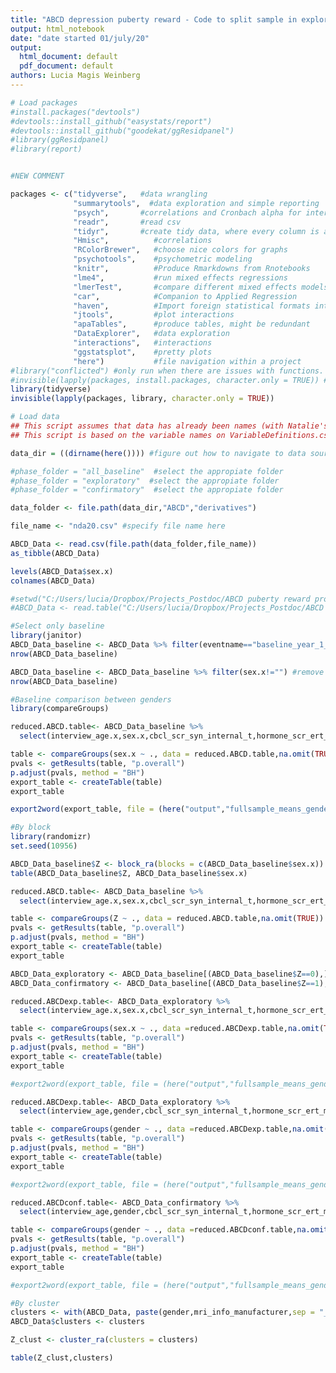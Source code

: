 ```yaml
---
title: "ABCD depression puberty reward - Code to split sample in exploratory and confirmatory samples"
output: html_notebook
date: "date started 01/july/20"
output:
  html_document: default
  pdf_document: default
authors: Lucia Magis Weinberg 
---
```


```r
# Load packages
#install.packages("devtools")
#devtools::install_github("easystats/report")
#devtools::install_github("goodekat/ggResidpanel")
#library(ggResidpanel)
#library(report)


#NEW COMMENT

packages <- c("tidyverse",   #data wrangling
              "summarytools",  #data exploration and simple reporting
              "psych",       #correlations and Cronbach alpha for internal consistency  
              "readr",       #read csv
              "tidyr",       #create tidy data, where every column is a variable, every row is an                               observation 
              "Hmisc",          #correlations
              "RColorBrewer",   #choose nice colors for graphs
              "psychotools",    #psychometric modeling
              "knitr",          #Produce Rmarkdowns from Rnotebooks
              "lme4",           #run mixed effects regressions
              "lmerTest",       #compare different mixed effects models  
              "car",            #Companion to Applied Regression
              "haven",          #Import foreign statistical formats into R   
              "jtools",         #plot interactions 
              "apaTables",      #produce tables, might be redundant
              "DataExplorer",   #data exploration
              "interactions",   #interactions
              "ggstatsplot",    #pretty plots
              "here")           #file navigation within a project
#library("conflicted") #only run when there are issues with functions. Will illuminate which functions come from different packages
#invisible(lapply(packages, install.packages, character.only = TRUE)) #Only run once to install packages
library(tidyverse)
invisible(lapply(packages, library, character.only = TRUE))
```


```r
# Load data
## This script assumes that data has already been names (with Natalie's code) and split into two halves
## This script is based on the variable names on VariableDefinitions.csv

data_dir = ((dirname(here()))) #figure out how to navigate to data source

#phase_folder = "all_baseline"  #select the appropiate folder
#phase_folder = "exploratory"  #select the appropiate folder
#phase_folder = "confirmatory"  #select the appropiate folder

data_folder <- file.path(data_dir,"ABCD","derivatives")  

file_name <- "nda20.csv" #specify file name here 

ABCD_Data <- read.csv(file.path(data_folder,file_name))
as_tibble(ABCD_Data)

levels(ABCD_Data$sex.x)
colnames(ABCD_Data)
```

```r
#setwd("C:/Users/lucia/Dropbox/Projects_Postdoc/ABCD puberty reward processing mental health/data/raw")
#ABCD_Data <- read.table("C:/Users/lucia/Dropbox/Projects_Postdoc/ABCD puberty reward processing mental health/data/raw/ABCD_puberty_reward_mentalhealth_release21_withfix.csv", header=T, sep=",",as.is=TRUE,strip.white=TRUE,fill=TRUE)
```

```r
#Select only baseline
library(janitor)
ABCD_Data_baseline <- ABCD_Data %>% filter(eventname=="baseline_year_1_arm_1")
nrow(ABCD_Data_baseline)

ABCD_Data_baseline <- ABCD_Data_baseline %>% filter(sex.x!="") #remove 6 participants with no gender
nrow(ABCD_Data_baseline)
```

```r
#Baseline comparison between genders
library(compareGroups)

reduced.ABCD.table<- ABCD_Data_baseline %>% 
  select(interview_age.x,sex.x,cbcl_scr_syn_internal_t,hormone_scr_ert_mean)

table <- compareGroups(sex.x ~ ., data = reduced.ABCD.table,na.omit(TRUE))
pvals <- getResults(table, "p.overall")
p.adjust(pvals, method = "BH")
export_table <- createTable(table)
export_table

export2word(export_table, file = (here("output","fullsample_means_gender.doc")))  
```

```r
#By block
library(randomizr)
set.seed(10956)

ABCD_Data_baseline$Z <- block_ra(blocks = c(ABCD_Data_baseline$sex.x))
table(ABCD_Data_baseline$Z, ABCD_Data_baseline$sex.x)

reduced.ABCD.table<- ABCD_Data_baseline %>% 
  select(interview_age.x,sex.x,cbcl_scr_syn_internal_t,hormone_scr_ert_mean,Z)

table <- compareGroups(Z ~ ., data = reduced.ABCD.table,na.omit(TRUE))
pvals <- getResults(table, "p.overall")
p.adjust(pvals, method = "BH")
export_table <- createTable(table)
export_table
```

```r
ABCD_Data_exploratory <- ABCD_Data_baseline[(ABCD_Data_baseline$Z==0),]
ABCD_Data_confirmatory <- ABCD_Data_baseline[(ABCD_Data_baseline$Z==1),]
```

```r
reduced.ABCDexp.table<- ABCD_Data_exploratory %>% 
  select(interview_age.x,sex.x,cbcl_scr_syn_internal_t,hormone_scr_ert_mean)

table <- compareGroups(sex.x ~ ., data =reduced.ABCDexp.table,na.omit(TRUE))
pvals <- getResults(table, "p.overall")
p.adjust(pvals, method = "BH")
export_table <- createTable(table)
export_table

#export2word(export_table, file = (here("output","fullsample_means_gender.doc")))  
```



```r
reduced.ABCDexp.table<- ABCD_Data_exploratory %>% 
  select(interview_age,gender,cbcl_scr_syn_internal_t,hormone_scr_ert_mean)

table <- compareGroups(gender ~ ., data =reduced.ABCDexp.table,na.omit(TRUE))
pvals <- getResults(table, "p.overall")
p.adjust(pvals, method = "BH")
export_table <- createTable(table)
export_table

#export2word(export_table, file = (here("output","fullsample_means_gender.doc")))  
```

```r
reduced.ABCDconf.table<- ABCD_Data_confirmatory %>% 
  select(interview_age,gender,cbcl_scr_syn_internal_t,hormone_scr_ert_mean)

table <- compareGroups(gender ~ ., data =reduced.ABCDconf.table,na.omit(TRUE))
pvals <- getResults(table, "p.overall")
p.adjust(pvals, method = "BH")
export_table <- createTable(table)
export_table

#export2word(export_table, file = (here("output","fullsample_means_gender.doc")))  
```

```r
#By cluster
clusters <- with(ABCD_Data, paste(gender,mri_info_manufacturer,sep = "_"))
ABCD_Data$clusters <- clusters

Z_clust <- cluster_ra(clusters = clusters)

table(Z_clust,clusters)
```